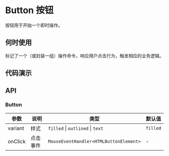 
# Button 按钮

按钮用于开始一个即时操作。

## 何时使用

标记了一个（或封装一组）操作命令，响应用户点击行为，触发相应的业务逻辑。

## 代码演示

<Usage
  src='/components/button/basic.tsx'
  title='基本'
  description='最简单的用法，三种样式风格：filled outlined text。'
/>
<Usage src='/components/button/icon.tsx' title='图标按钮' description='携带图标的按钮。' />
<Usage src='/components/button/disabled.tsx' title='禁用' description='保持按钮的禁用状态。' />
<Usage src='/components/button/sizes.tsx' title='按钮尺寸' description='对于不同尺寸的按钮，可以使用 size 属性。' />

## API

### Button

| 参数    | 说明     | 类型                                   | 默认值   |
| ------- | -------- | -------------------------------------- | -------- |
| variant | 样式     | `filled` \| `outlined` \| `text`       | `filled` |
| onClick | 点击事件 | `MouseEventHandler<HTMLButtonElement>` | -        |
